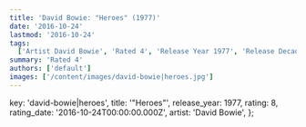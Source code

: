 ```yaml
---
title: 'David Bowie: "Heroes" (1977)'
date: '2016-10-24'
lastmod: '2016-10-24'
tags:
  ['Artist David Bowie', 'Rated 4', 'Release Year 1977', 'Release Decade 1970']
summary: 'Rated 4'
authors: ['default']
images: ['/content/images/david-bowie|heroes.jpg']
---
```


  key: 'david-bowie|heroes',
  title: '"Heroes"',
  release_year: 1977,
  rating: 8,
  rating_date: '2016-10-24T00:00:00.000Z',
  artist: 'David Bowie',
};

<MusicRating data={data} />
